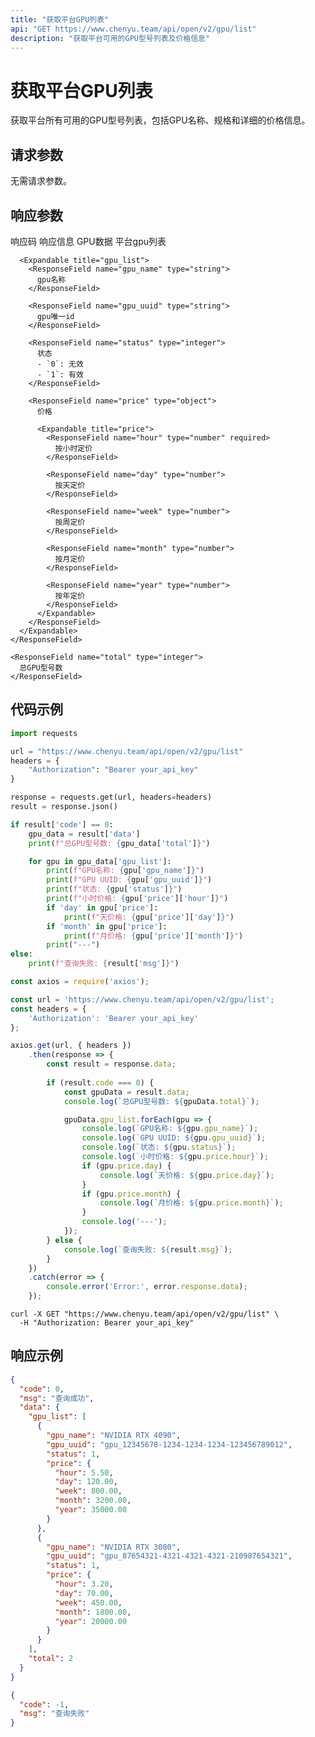 ```yaml
---
title: "获取平台GPU列表"
api: "GET https://www.chenyu.team/api/open/v2/gpu/list"
description: "获取平台可用的GPU型号列表及价格信息"
---
```


# 获取平台GPU列表

获取平台所有可用的GPU型号列表，包括GPU名称、规格和详细的价格信息。

## 请求参数

无需请求参数。

## 响应参数

<ResponseField name="code" type="integer">
  响应码
</ResponseField>

<ResponseField name="msg" type="string">
  响应信息
</ResponseField>

<ResponseField name="data" type="object">
  GPU数据
  
  <Expandable title="data">
    <ResponseField name="gpu_list" type="array">
      平台gpu列表

      <Expandable title="gpu_list">
        <ResponseField name="gpu_name" type="string">
          gpu名称
        </ResponseField>

        <ResponseField name="gpu_uuid" type="string">
          gpu唯一id
        </ResponseField>

        <ResponseField name="status" type="integer">
          状态
          - `0`: 无效
          - `1`: 有效
        </ResponseField>

        <ResponseField name="price" type="object">
          价格

          <Expandable title="price">
            <ResponseField name="hour" type="number" required>
              按小时定价
            </ResponseField>

            <ResponseField name="day" type="number">
              按天定价
            </ResponseField>

            <ResponseField name="week" type="number">
              按周定价
            </ResponseField>

            <ResponseField name="month" type="number">
              按月定价
            </ResponseField>

            <ResponseField name="year" type="number">
              按年定价
            </ResponseField>
          </Expandable>
        </ResponseField>
      </Expandable>
    </ResponseField>
    
    <ResponseField name="total" type="integer">
      总GPU型号数
    </ResponseField>
  </Expandable>
</ResponseField>

## 代码示例

<CodeGroup>

```python Python
import requests

url = "https://www.chenyu.team/api/open/v2/gpu/list"
headers = {
    "Authorization": "Bearer your_api_key"
}

response = requests.get(url, headers=headers)
result = response.json()

if result['code'] == 0:
    gpu_data = result['data']
    print(f"总GPU型号数: {gpu_data['total']}")

    for gpu in gpu_data['gpu_list']:
        print(f"GPU名称: {gpu['gpu_name']}")
        print(f"GPU UUID: {gpu['gpu_uuid']}")
        print(f"状态: {gpu['status']}")
        print(f"小时价格: {gpu['price']['hour']}")
        if 'day' in gpu['price']:
            print(f"天价格: {gpu['price']['day']}")
        if 'month' in gpu['price']:
            print(f"月价格: {gpu['price']['month']}")
        print("---")
else:
    print(f"查询失败: {result['msg']}")
```

```javascript JavaScript
const axios = require('axios');

const url = 'https://www.chenyu.team/api/open/v2/gpu/list';
const headers = {
    'Authorization': 'Bearer your_api_key'
};

axios.get(url, { headers })
    .then(response => {
        const result = response.data;
        
        if (result.code === 0) {
            const gpuData = result.data;
            console.log(`总GPU型号数: ${gpuData.total}`);

            gpuData.gpu_list.forEach(gpu => {
                console.log(`GPU名称: ${gpu.gpu_name}`);
                console.log(`GPU UUID: ${gpu.gpu_uuid}`);
                console.log(`状态: ${gpu.status}`);
                console.log(`小时价格: ${gpu.price.hour}`);
                if (gpu.price.day) {
                    console.log(`天价格: ${gpu.price.day}`);
                }
                if (gpu.price.month) {
                    console.log(`月价格: ${gpu.price.month}`);
                }
                console.log('---');
            });
        } else {
            console.log(`查询失败: ${result.msg}`);
        }
    })
    .catch(error => {
        console.error('Error:', error.response.data);
    });
```

```curl cURL
curl -X GET "https://www.chenyu.team/api/open/v2/gpu/list" \
  -H "Authorization: Bearer your_api_key"
```

</CodeGroup>

## 响应示例

<CodeGroup>

```json 成功响应
{
  "code": 0,
  "msg": "查询成功",
  "data": {
    "gpu_list": [
      {
        "gpu_name": "NVIDIA RTX 4090",
        "gpu_uuid": "gpu_12345678-1234-1234-1234-123456789012",
        "status": 1,
        "price": {
          "hour": 5.50,
          "day": 120.00,
          "week": 800.00,
          "month": 3200.00,
          "year": 35000.00
        }
      },
      {
        "gpu_name": "NVIDIA RTX 3080",
        "gpu_uuid": "gpu_87654321-4321-4321-4321-210987654321",
        "status": 1,
        "price": {
          "hour": 3.20,
          "day": 70.00,
          "week": 450.00,
          "month": 1800.00,
          "year": 20000.00
        }
      }
    ],
    "total": 2
  }
}
```

```json 失败响应
{
  "code": -1,
  "msg": "查询失败"
}
```

</CodeGroup>
